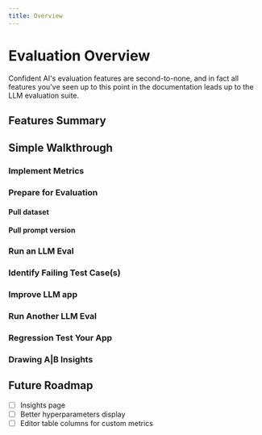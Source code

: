 ```yaml
---
title: Overview
---
```



# Evaluation Overview

Confident AI's evaluation features are second-to-none, and in fact all features you've seen up to this point in the documentation leads up to the LLM evaluation suite.

## Features Summary

<Cards>
  <Cards.Card arrow title="Metrics" href="/evaluation/metrics" />
  <Cards.Card
    arrow
    title="Running Evals"
    href="/evaluation/running-llm-evals"
  />
  <Cards.Card
    arrow
    title="Unit-Testing in CI/CD"
    href="/evaluation/unit-testing-in-cicd"
  />
  <Cards.Card
    arrow
    title="Testing Reports"
    href="/evaluation/testing-reports"
  />
  <Cards.Card
    arrow
    title="A|B Regression Testing"
    href="/evaluation/ab-regression-testing"
  />
  <Cards.Card arrow title="Insights" href="/evaluation/insights" />
</Cards>

## Simple Walkthrough

### Implement Metrics

### Prepare for Evaluation

#### Pull dataset

#### Pull prompt version

### Run an LLM Eval

### Identify Failing Test Case(s)

### Improve LLM app

### Run Another LLM Eval

### Regression Test Your App

### Drawing A|B Insights

## Future Roadmap

- [ ] Insights page
- [ ] Better hyperparameters display
- [ ] Editor table columns for custom metrics

